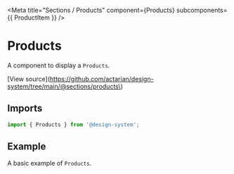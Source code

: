 
<Meta
  title="Sections / Products"
  component={Products}
  subcomponents={{ ProductItem }}
/>

# Products

A component to display a `Products`.

[View source](https://github.com/actarian/design-system/tree/main/@sections/products\)

## Imports

```js
import { Products } from '@design-system';
```

## Example

A basic example of `Products`.

<Canvas>
  <Story name="Products">
    <Products />
  </Story>
</Canvas>

<Canvas>
  <Story name="Product Item">
    <ProductItem maxWidth="540px" margin="3rem" />
  </Story>
</Canvas>
